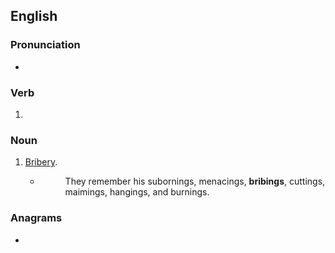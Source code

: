 ==English==

===Pronunciation===
* {{IPA|en|/ˈbɹaɪbɪŋ/}}

===Verb===
{{head|en|verb form}}

# {{present participle of|en|bribe|nocat=1}}

===Noun===
{{en-noun}}

# [[bribery|Bribery]].
#* {{w|William Cobbett}}
#*: They remember his subornings, menacings, '''bribings''', cuttings, maimings, hangings, and burnings.

===Anagrams===
* {{anagrams|en|a=bbgiinr|Gribbin|ribbing}}